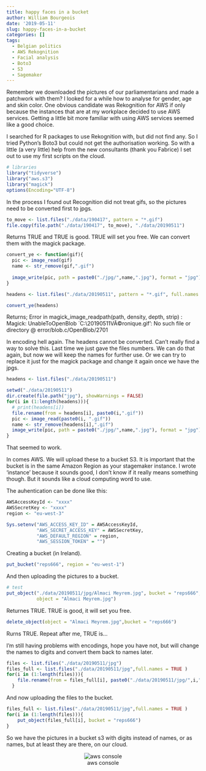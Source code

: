 ```yaml
---
title: happy faces in a bucket
author: William Bourgeois
date: '2019-05-11'
slug: happy-faces-in-a-bucket
categories: []
tags:
  - Belgian politics
  - AWS Rekognition
  - Facial analysis
  - Boto3
  - S3
  - Sagemaker
---
```


Remember we downloaded the pictures of our parliamentarians and made a patchwork with them? I looked for a while how to analyse for gender, age and skin color. One obvious candidate was Rekognition for AWS if only because the instances that are at my workplace decided to use AWS services. Getting a little bit more familiar with using AWS services seemed like a good choice. 

I searched for R packages to use Rekognition with, but did not find any. So I tried Python's Boto3 but could not get the authorisation working. So with a little (a very little) help from the new consultants (thank you Fabrice) I set out to use my first scripts on the cloud.

```r
# libraries
library("tidyverse")
library("aws.s3")
library("magick")
options(Encoding="UTF-8")
```

In the process I found out Recognition did not treat gifs, so the pictures need to be converted first to jpgs.

```r
to_move <- list.files("./data/190417", pattern = "*.gif")
file.copy(file.path("./data/190417", to_move), "./data/20190511")
```

Returns TRUE and TRUE is good. TRUE will set you free. We can convert them with the magick package. 

```r
convert_ye <- function(gif){
  pic <- image_read(gif)
  name <- str_remove(gif,".gif")
  
  image_write(pic, path = paste0("./jpg/",name,".jpg"), format = "jpg")
}

headens <- list.files("./data/20190511", pattern = "*.gif", full.names = TRUE)
```

```r
convert_ye(headens)
```

Returns;
Error in magick_image_readpath(path, density, depth, strip) : Magick: UnableToOpenBlob `C:\Users\William\Documents\R\blogs\content\post\data\20190511\Caprasse VÃ©ronique.gif': No such file or directory @ error/blob.c/OpenBlob/2701

In encoding hell again. The headens cannot be converted.  Can't really find a way to solve this. Last time we just gave the files numbers. We can do that again, but now we will keep the names for further use. Or we can try to replace it just for the magick package and change it again once we have the jpgs. 

```r

headens <- list.files("./data/20190511")

setwd("./data/20190511")
dir.create(file.path("jpg"), showWarnings = FALSE)
for(i in (1:length(headens))){
  # print(headens[i])
  file.rename(from = headens[i], paste0(i,".gif"))
  pic <- image_read(paste0(i, ".gif"))
  name <- str_remove(headens[i],".gif")
  image_write(pic, path = paste0("./jpg/",name,".jpg"), format = "jpg")
}

```

That seemed to work.

In comes AWS. We will upload these to a bucket S3. It is important that the bucket is in the same Amazon Region as your stagemaker instance. I wrote 'instance' because it sounds good, I don't know if it really means something though. But it sounds like a cloud computing word to use.  

The auhentication can be done like this:

```r
AWSAccessKeyId <- "xxxx"
AWSSecretKey <- "xxxx"
region <- "eu-west-3"

Sys.setenv("AWS_ACCESS_KEY_ID" = AWSAccessKeyId,
           "AWS_SECRET_ACCESS_KEY" = AWSSecretKey,
           "AWS_DEFAULT_REGION" = region,
           "AWS_SESSION_TOKEN" = "")
```

Creating a bucket (in Ireland).

```r
put_bucket("reps666", region = "eu-west-1")
```

And then uploading the pictures to a bucket. 

```r
# test
put_object("./data/20190511/jpg/Almaci Meyrem.jpg", bucket = "reps666", 
           object = "Almaci Meyrem.jpg")
```

Returnes TRUE. TRUE is good, it will set you free.

```r
delete_object(object = "Almaci Meyrem.jpg",bucket = "reps666")
```

Rurns TRUE. Repeat after me, TRUE is...

I'm still having problems with encodings, hope you have not, but will change the names to digits and convert them back to names later.

```r
files <- list.files("./data/20190511/jpg")
files_full <- list.files("./data/20190511/jpg",full.names = TRUE )
for(i in (1:length(files))){
    file.rename(from = files_full[i], paste0("./data/20190511/jpg/",i,".jpg"))
  }
```

And now uploading the files to the bucket.

```r

files_full <- list.files("./data/20190511/jpg",full.names = TRUE )
for(i in (1:length(files))){
    put_object(files_full[i], bucket = "reps666")
}

```

So we have the pictures in a bucket s3 with digits instead of names, or as names, but at least they are there, on our cloud. 

<center>
![aws console](/img/20190511/Management Console.jpg)

</center>




